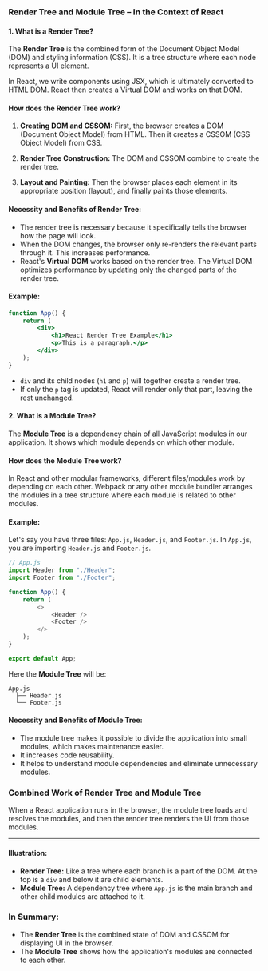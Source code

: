 ### Render Tree and Module Tree – In the Context of React

#### 1. **What is a Render Tree?**

The **Render Tree** is the combined form of the Document Object Model (DOM) and styling information (CSS). It is a tree structure where each node represents a UI element.

In React, we write components using JSX, which is ultimately converted to HTML DOM. React then creates a Virtual DOM and works on that DOM.

#### **How does the Render Tree work?**

1. **Creating DOM and CSSOM:** First, the browser creates a DOM (Document Object Model) from HTML. Then it creates a CSSOM (CSS Object Model) from CSS.
2. **Render Tree Construction:** The DOM and CSSOM combine to create the render tree.

3. **Layout and Painting:** Then the browser places each element in its appropriate position (layout), and finally paints those elements.

#### **Necessity and Benefits of Render Tree:**

-   The render tree is necessary because it specifically tells the browser how the page will look.
-   When the DOM changes, the browser only re-renders the relevant parts through it. This increases performance.
-   React's **Virtual DOM** works based on the render tree. The Virtual DOM optimizes performance by updating only the changed parts of the render tree.

#### Example:

```jsx
function App() {
    return (
        <div>
            <h1>React Render Tree Example</h1>
            <p>This is a paragraph.</p>
        </div>
    );
}
```

-   `div` and its child nodes (`h1` and `p`) will together create a render tree.
-   If only the `p` tag is updated, React will render only that part, leaving the rest unchanged.

#### 2. **What is a Module Tree?**

The **Module Tree** is a dependency chain of all JavaScript modules in our application. It shows which module depends on which other module.

#### **How does the Module Tree work?**

In React and other modular frameworks, different files/modules work by depending on each other. Webpack or any other module bundler arranges the modules in a tree structure where each module is related to other modules.

#### Example:

Let's say you have three files: `App.js`, `Header.js`, and `Footer.js`. In `App.js`, you are importing `Header.js` and `Footer.js`.

```js
// App.js
import Header from "./Header";
import Footer from "./Footer";

function App() {
    return (
        <>
            <Header />
            <Footer />
        </>
    );
}

export default App;
```

Here the **Module Tree** will be:

```
App.js
  ├── Header.js
  └── Footer.js
```

#### **Necessity and Benefits of Module Tree:**

-   The module tree makes it possible to divide the application into small modules, which makes maintenance easier.
-   It increases code reusability.
-   It helps to understand module dependencies and eliminate unnecessary modules.

### Combined Work of Render Tree and Module Tree

When a React application runs in the browser, the module tree loads and resolves the modules, and then the render tree renders the UI from those modules.

---

#### Illustration:

-   **Render Tree:** Like a tree where each branch is a part of the DOM. At the top is a `div` and below it are child elements.
-   **Module Tree:** A dependency tree where `App.js` is the main branch and other child modules are attached to it.

### In Summary:

-   The **Render Tree** is the combined state of DOM and CSSOM for displaying UI in the browser.
-   The **Module Tree** shows how the application's modules are connected to each other.
